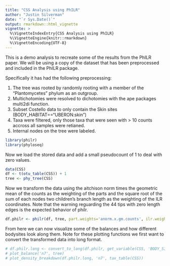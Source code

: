 ```yaml
---
title: "CSS Analysis using PhILR"
author: "Justin Silverman"
date: "`r Sys.Date()`"
output: rmarkdown::html_vignette
vignette: >
  %\VignetteIndexEntry{CSS Analysis using PhILR}
  %\VignetteEngine{knitr::rmarkdown}
  %\VignetteEncoding{UTF-8}
---
```


This is a demo analysis to recreate some of the results from the PhILR paper. We will be using a copy of the dataset that has been preprocessed and included in the PhILR package. 

Specifically it has had the following preprocessing:

1. The tree was rooted by randomly rooting with a member of the "Plantomycetes" phylum as an outgroup. 
2. Multichotomies were resolved to dichotomies with the ape packages multi2di function. 
3. Subset Costello data to only contain the Skin sites (BODY_HABITAT=="UBERON:skin")
4. Taxa were filtered, only those taxa that were seen with > 10 counts accross all samples were retianed. 
5. Internal nodes on the tree were labeled. 

```r
library(philr)
library(phyloseq)
```


Now we load the stored data and add a small pseudocount of 1 to deal with zero values. 
```r
data(CSS)
df <- t(otu_table(CSS)) + 1
tree <- phy_tree(CSS)
```

Now we transform the data using the aitchison norm times the geometric mean of the counts as the weighting of the parts and the square root of the sum of each nodes two children's branch length as the weighting of the ILR coordinates. Note that the warning reguarding the 44 tips with zero length edges is the expected behavior of philr. 
```r
df.philr <- philr(df, tree, part.weights='anorm.x.gm.counts', ilr.weights='blw.sqrt')
```


From here we can now visualize some of the balances and how different bodysites look along them. Note for these plotting functions we first want to convert the transformed data into long format. 
```r
# df.philr.long <- convert_to_long(df.philr, get_variable(CSS, 'BODY_SITE'))
# plot_balance('n7', tree)
# plot_density_breakdown(df.philr.long, 'n7', tax_table(CSS))
```
